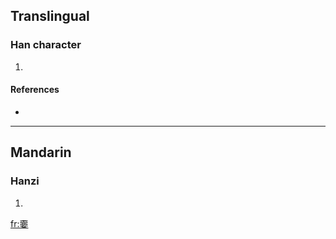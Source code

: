==Translingual==

===Han character===
{{Han char|rn=38|rad=女|as=10|sn=13|four=|canj=一火一田女 (MFMWV)}}

# {{defn|Han|sort=女10}}

====References====
* {{Han ref|kx=0269.181|hdz=21071.130|uh=5AD1|ud=23249}}

----

==Mandarin==

===Hanzi===
{{cmn-hanzi|pin=[[báo]] ([[bao2]])|wg=pao<sup>2</sup>}}

# {{defn|Mandarin}}

[[fr:嫑]]